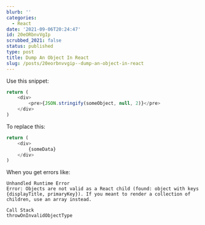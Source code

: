 ```yaml
---
blurb: ''
categories:
  - React
date: '2021-09-06T20:24:47'
id: 20eORbnvVgIp
scrubbed_2021: false
status: published
type: post
title: Dump An Object In React
slug: /posts/20eorbnvvgip--dump-an-object-in-react
---
```


Use this snippet:

```javascript
return (
    <div>
        <pre>{JSON.stringify(someObject, null, 2)}</pre>
    </div>
)
```

To replace this:

```javascript
return (
    <div>
        {someData}
    </div>
)
```

When you get errors like:

```
Unhandled Runtime Error
Error: Objects are not valid as a React child (found: object with keys {displayTitle, primaryKey}). If you meant to render a collection of children, use an array instead.

Call Stack
throwOnInvalidObjectType
```
